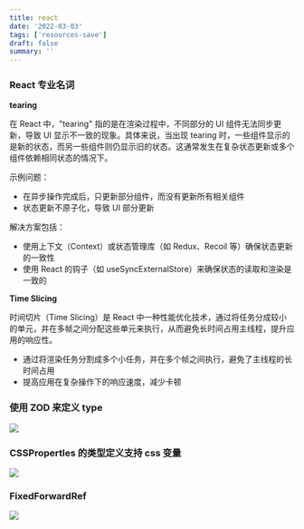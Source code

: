 ```yaml
---
title: react
date: '2022-03-03'
tags: ['resources-save']
draft: false
summary: ''
---
```


<TOCInlineWithSticky toHeading={3} toc={props.toc} />

### React 专业名词

**tearing**

在 React 中，"tearing" 指的是在渲染过程中，不同部分的 UI 组件无法同步更新，导致 UI 显示不一致的现象。具体来说，当出现 tearing 时，一些组件显示的是新的状态，而另一些组件则仍显示旧的状态。这通常发生在复杂状态更新或多个组件依赖相同状态的情况下。

示例问题：

- 在异步操作完成后，只更新部分组件，而没有更新所有相关组件
- 状态更新不原子化，导致 UI 部分更新

解决方案包括：

- 使用上下文（Context）或状态管理库（如 Redux、Recoil 等）确保状态更新的一致性
- 使用 React 的钩子（如 useSyncExternalStore）来确保状态的读取和渲染是一致的

**Time Slicing**

时间切片（Time Slicing）是 React 中一种性能优化技术，通过将任务分成较小的单元，并在多帧之间分配这些单元来执行，从而避免长时间占用主线程，提升应用的响应性。

- 通过将渲染任务分割成多个小任务，并在多个帧之间执行，避免了主线程的长时间占用
- 提高应用在复杂操作下的响应速度，减少卡顿

### 使用 ZOD 来定义 type

![](https://cdn.jsdelivr.net/gh/klaaay/pbed1@master/uPic/JoxvvQ.png)

### CSSPropertles 的类型定义支持 css 变量

![](https://cdn.jsdelivr.net/gh/klaaay/pbed1@master/uPic/38zDoV.png)

### FixedForwardRef

![](https://cdn.jsdelivr.net/gh/klaaay/pbed1@master/uPic/KNsTNK.png)
